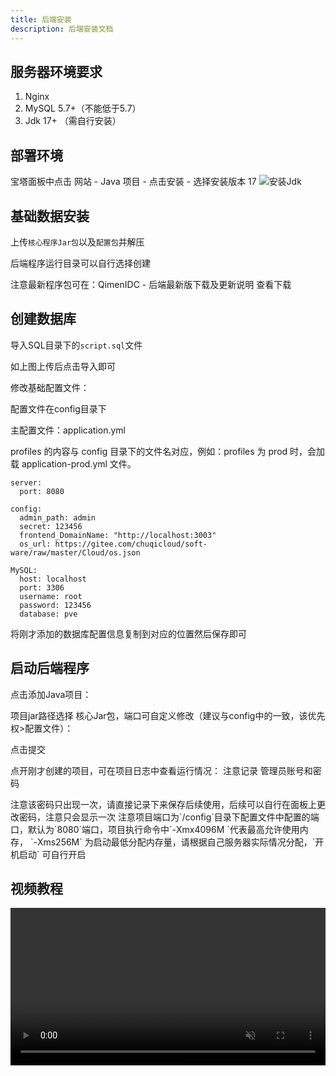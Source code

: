 ```yaml
---
title: 后端安装
description: 后端安装文档
---
```

## 服务器环境要求
1. Nginx
2. MySQL 5.7+（不能低于5.7）
3. Jdk 17+ （需自行安装）

## 部署环境
宝塔面板中点击 网站 - Java 项目 - 点击安装 - 选择安装版本 17
<img 
  src="https://img.xwyue.com/i/2025/07/20/687c7a4853d9b.png" 
  alt="安装Jdk"
  className="rounded-lg border border-fd-border"
/>


## 基础数据安装
上传`核心程序Jar包`以及`配置包`并解压

<Callout>
  后端程序运行目录可以自行选择创建
</Callout>

注意最新程序包可在：QimenIDC - 后端最新版下载及更新说明 查看下载

## 创建数据库
导入SQL目录下的`script.sql`文件

如上图上传后点击导入即可

修改基础配置文件：

配置文件在config目录下

主配置文件：application.yml

<Callout>
  profiles 的内容与 config 目录下的文件名对应，例如：profiles 为 prod 时，会加载 application-prod.yml 文件。
</Callout>

```
server:
  port: 8080

config:
  admin_path: admin
  secret: 123456
  frontend_DomainName: "http://localhost:3003"
  os_url: https://gitee.com/chuqicloud/soft-ware/raw/master/Cloud/os.json

MySQL:
  host: localhost
  port: 3306
  username: root
  password: 123456
  database: pve
```

将刚才添加的数据库配置信息复制到对应的位置然后保存即可

## 启动后端程序
点击添加Java项目：

项目jar路径选择 核心Jar包，端口可自定义修改（建议与config中的一致，该优先权>配置文件）：

点击提交

点开刚才创建的项目，可在项目日志中查看运行情况：
注意记录 管理员账号和密码

<Callout type="warning">
  注意该密码只出现一次，请直接记录下来保存后续使用，后续可以自行在面板上更改密码，注意只会显示一次
</Callout>
<Callout type="warning">
  注意项目端口为`/config`目录下配置文件中配置的端口，默认为`8080`端口，项目执行命令中`-Xmx4096M `代表最高允许使用内存， `-Xms256M` 为启动最低分配内存量，请根据自己服务器实际情况分配，`开机启动` 可自行开启
</Callout>

## 视频教程
<video src="https://mirror.chuqiyun.com/videos/QimenIDC%E4%B8%BB%E6%8E%A7%E5%90%8E%E7%AB%AF%E5%AE%9D%E5%A1%94%E9%83%A8%E7%BD%B2%E6%95%99%E7%A8%8B.mp4" muted="muted" controls="controls" width="100%" height="auto">Your browser does not support video tags.</video>